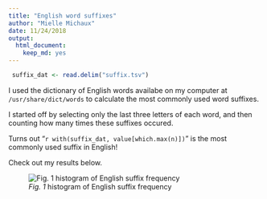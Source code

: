 ```yaml
---
title: "English word suffixes"
author: "Mielle Michaux"
date: 11/24/2018
output:
  html_document:
    keep_md: yes
---
```



```r
 suffix_dat <- read.delim("suffix.tsv")
```

I used the dictionary of English words availabe on my computer at `/usr/share/dict/words` to calculate the most commonly used word suffixes. 
 
I started off by selecting only the last three letters of each word, and then counting how many times these suffixes occured. 


Turns out "`r with(suffix_dat, value[which.max(n)])`" is the most commonly used suffix in English! 

Check out my results below. 

![*Fig. 1* histogram of English suffix frequency](suffix.png)